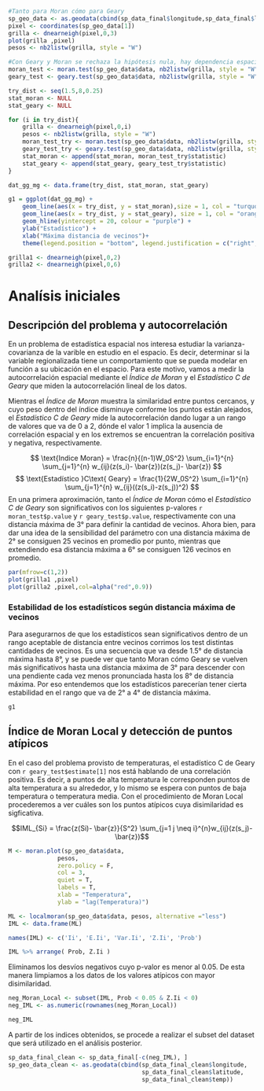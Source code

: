 ```{r s2.overall, include=FALSE}

#Tanto para Moran cómo para Geary
sp_geo_data <- as.geodata(cbind(sp_data_final$longitude,sp_data_final$latitude,sp_data_final$temp))
pixel <- coordinates(sp_geo_data[1])
grilla <- dnearneigh(pixel,0,3)
plot(grilla ,pixel)
pesos <- nb2listw(grilla, style = "W")

#Con Geary y Moran se rechaza la hipótesis nula, hay dependencia espacial
moran_test <- moran.test(sp_geo_data$data, nb2listw(grilla, style = "W"),randomisation=FALSE)
geary_test <- geary.test(sp_geo_data$data, nb2listw(grilla, style = "W"),randomisation=FALSE)

try_dist <- seq(1.5,8,0.25)
stat_moran <- NULL
stat_geary <- NULL

for (i in try_dist){
    grilla <- dnearneigh(pixel,0,i)
    pesos <- nb2listw(grilla, style = "W")
    moran_test_try <- moran.test(sp_geo_data$data, nb2listw(grilla, style = "W"),randomisation=FALSE)
    geary_test_try <- geary.test(sp_geo_data$data, nb2listw(grilla, style = "W"),randomisation=FALSE)
    stat_moran <- append(stat_moran, moran_test_try$statistic)
    stat_geary <- append(stat_geary, geary_test_try$statistic)
}

dat_gg_mg <- data.frame(try_dist, stat_moran, stat_geary)

g1 = ggplot(dat_gg_mg) +
    geom_line(aes(x = try_dist, y = stat_moran),size = 1, col = "turquoise3") +
    geom_line(aes(x = try_dist, y = stat_geary), size = 1, col = "orange") +
    geom_hline(yintercept = 20, colour = "purple") +
    ylab("Estadístico") +
    xlab("Máxima distancia de vecinos")+
    theme(legend.position = "bottom", legend.justification = c("right", "top"))

grilla1 <- dnearneigh(pixel,0,2)
grilla2 <- dnearneigh(pixel,0,6)

```

# Analísis iniciales

## Descripción del problema y autocorrelación

En un problema de estadística espacial nos interesa estudiar la varianza-covarianza de la
varible en estudio en el espacio. Es decir, determinar si la variable regionalizada tiene
un comportamiento que se pueda modelar en función a su ubicación en el espacio. Para este
motivo, vamos a medir la autocorrelación espacial mediante el *Índice de Moran* y el
*Estadístico C de Geary* que miden la autocorrelación lineal de los datos.  

Mientras el *Índice de Moran* muestra la similaridad entre puntos cercanos, y cuyo peso
dentro del índice disminuye conforme los puntos están alejados, el *Estadístico C de Geary*
mide la autocorrelación dando lugar a un rango de valores que va de 0 a 2, dónde el valor
1 implica la ausencia de correlación espacial y en los extremos se encuentran la
correlación positiva y negativa, respectivamente. 

$$
\text{Indice Moran} = \frac{n}{(n-1)W_0S^2} \sum_{i=1}^{n} \sum_{j=1}^{n} w_{ij}(z(s_i)- \bar{z})(z(s_j)- \bar{z})
$$
$$
\text{Estadístico }C\text{ Geary}  = \frac{1}{2W_0S^2} \sum_{i=1}^{n} \sum_{j=1}^{n} w_{ij}((z(s_i)-z(s_j))^2)
$$
En una primera aproximación, tanto el *Índice de Moran* cómo el *Estadístico C de Geary* 
son significativos con los siguientes p-valores `r moran_test$p.value` y `r geary_test$p.value`, 
respectivamente con una distancia máxima de 3° para definir la cantidad de vecinos.
Ahora bien, para dar una idea de la sensibilidad del parámetro con una distancia máxima
de 2° se consiguen 25 vecinos en promedio por punto, mientras que extendiendo esa distancia
máxima a 6° se consiguen 126 vecinos en promedio. 

```{r, echo=FALSE, fig.cap = "variabilidad según nivel de vecinos", fig.align='center'}
par(mfrow=c(1,2))
plot(grilla1 ,pixel)
plot(grilla2 ,pixel,col=alpha("red",0.9))
```

### Estabilidad de los estadísticos según distancia máxima de vecinos

Para asegurarnos de que los estadísticos sean significativos dentro de un rango aceptable
de distancia entre vecinos corrimos los test distintas cantidades de vecinos. Es una
secuencia que va desde 1.5° de distancia máxima hasta 8°, y se puede ver que tanto Moran
cómo Geary se vuelven más significativos hasta una distancia máxima de 3° para descender
con una pendiente cada vez menos pronunciada hasta los 8° de distancia máxima. Por eso
entendemos que los estadísticos parecerían tener cierta estabilidad en el rango que va de 2° a 4° de distancia máxima. 

```{r, echo=FALSE, fig.cap = 'Estadísticos de Moran y Geary según distancia de vecinos', fig.align='center'}
g1
```

## Índice de Moran Local y detección de puntos atípicos

En el caso del problema provisto de temperaturas, el estadístico C de Geary con `r geary_test$estimate[1]`
nos está hablando de una correlación positiva. Es decir, a puntos de alta temperatura le 
corresponden puntos de alta temperatura a su alrededor, y lo mismo se espera con puntos de
baja temperatura o temperatura media. Con el procedimiento de Moran Local procederemos a 
ver cuáles son los puntos atípicos cuya disimilaridad es sigficativa. 

$$IML_{Si} = \frac{z(Si)- \bar{z}}{S^2} \sum_{j=1 j \neq i}^{n}w_{ij}(z(s_j)- \bar{z})$$

```{r, echo=TRUE, fig.cap = 'Gráfico de dispersión de Moran para nuestros datos', fig.align='center'}
M <- moran.plot(sp_geo_data$data,
              pesos,
              zero.policy = F,
              col = 3,
              quiet = T, 
              labels = T,
              xlab = "Temperatura",
              ylab = "lag(Temperatura)")
```


```{r s2.moran.p2, warning = F, rows.print = 20, layout="l-body-outset"}
ML <- localmoran(sp_geo_data$data, pesos, alternative ="less")
IML <- data.frame(ML)

names(IML) <- c('Ii', 'E.Ii', 'Var.Ii', 'Z.Ii', 'Prob')

IML %>% arrange( Prob, Z.Ii )

```

Eliminamos los desvíos negativos cuyo p-valor es menor al 0.05. De esta manera limpiamos a
los datos de los valores atípicos con mayor disimilaridad. 

```{r s2.moran.p3, echo=TRUE}
neg_Moran_Local <- subset(IML, Prob < 0.05 & Z.Ii < 0)
neg_IML <- as.numeric(rownames(neg_Moran_Local))

neg_IML
```

A partir de los indices obtenidos, se procede a realizar el subset del dataset que será
utilizado en el análisis posterior.

```{r s2.moran.p4, echo=TRUE}
sp_data_final_clean <- sp_data_final[-c(neg_IML), ]
sp_geo_data_clean <- as.geodata(cbind(sp_data_final_clean$longitude,
                                      sp_data_final_clean$latitude,
                                      sp_data_final_clean$temp))
```
